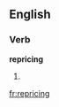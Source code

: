 ==English==

===Verb===
'''repricing'''

# {{third-person singular of|[[reprice]]}}

[[fr:repricing]]